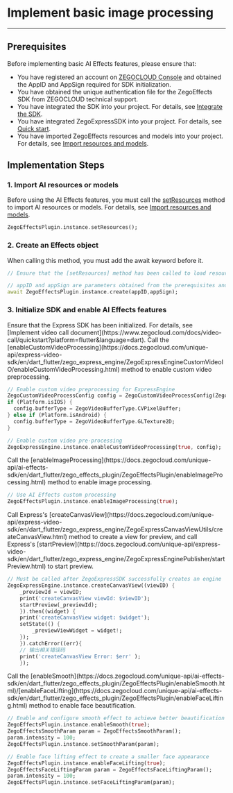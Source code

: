 # Implement basic image processing

- - -

## Prerequisites

Before implementing basic AI Effects features, please ensure that:
- You have registered an account on [ZEGOCLOUD Console](https://console.zegocloud.com/account/login) and obtained the AppID and AppSign required for SDK initialization.
- You have obtained the unique authentication file for the ZegoEffects SDK from ZEGOCLOUD technical support.
- You have integrated the SDK into your project. For details, see [Integrate the SDK](./import-the-sdk.mdx).
- You have integrated ZegoExpressSDK into your project. For details, see [Quick start](https://www.zegocloud.com/docs/video-call/quickstart?platform=flutter&language=dart).
- You have imported ZegoEffects resources and models into your project. For details, see [Import resources and models](./import-resources-and-models.mdx).

## Implementation Steps

### 1. Import AI resources or models

Before using the AI Effects features, you must call the [setResources](https://docs.zegocloud.com/unique-api/ai-effects-sdk/en/dart_flutter/zego_effects_plugin/ZegoEffectsPlugin/setResources.html) method to import AI resources or models. For details, see [Import resources and models](./import-resources-and-models.mdx).

```dart
ZegoEffectsPlugin.instance.setResources();
```

### 2. Create an Effects object    
    
<Warning title="Note">
When calling this method, you must add the await keyword before it.
</Warning>

```dart
// Ensure that the [setResources] method has been called to load resources and models.

// appID and appSign are parameters obtained from the prerequisites and must add the await keyword
await ZegoEffectsPlugin.instance.create(appID,appSign);
```

### 3. Initialize SDK and enable AI Effects features

<Warning title="Note">
Ensure that the Express SDK has been initialized. For details, see [Implement video call document](https://www.zegocloud.com/docs/video-call/quickstart?platform=flutter&language=dart).
</Warning>

<Steps>
<Step title="Enable custom video pre-processing">
Call the [enableCustomVideoProcessing](https://docs.zegocloud.com/unique-api/express-video-sdk/en/dart_flutter/zego_express_engine/ZegoExpressEngineCustomVideoIO/enableCustomVideoProcessing.html) method to enable custom video preprocessing.

```dart
// Enable custom video preprocessing for ExpressEngine
ZegoCustomVideoProcessConfig config = ZegoCustomVideoProcessConfig(ZegoVideoBufferType.GLTexture2D);
if (Platform.isIOS) {
  config.bufferType = ZegoVideoBufferType.CVPixelBuffer;
} else if (Platform.isAndroid) {
  config.bufferType = ZegoVideoBufferType.GLTexture2D;
}

// Enable custom video pre-processing
ZegoExpressEngine.instance.enableCustomVideoProcessing(true, config);
```
</Step>
<Step title="Enable image processing">
Call the [enableImageProcessing](https://docs.zegocloud.com/unique-api/ai-effects-sdk/en/dart_flutter/zego_effects_plugin/ZegoEffectsPlugin/enableImageProcessing.html) method to enable image processing.

```dart
// Use AI Effects custom processing
ZegoEffectsPlugin.instance.enableImageProcessing(true);
```
</Step>
<Step title="Start Preview">
Call Express's [createCanvasView](https://docs.zegocloud.com/unique-api/express-video-sdk/en/dart_flutter/zego_express_engine/ZegoExpressCanvasViewUtils/createCanvasView.html) method to create a view for preview, and call Express's [startPreview](https://docs.zegocloud.com/unique-api/express-video-sdk/en/dart_flutter/zego_express_engine/ZegoExpressEnginePublisher/startPreview.html) to start preview.

```dart
// Must be called after ZegoExpressSDK successfully creates an engine
ZegoExpressEngine.instance.createCanvasView((viewID) {
    _previewId = viewID;
    print('createCanvasView viewId: $viewID');
    startPreview(_previewId);
    }).then((widget) {
    print('createCanvasView widget: $widget');
    setState(() {
        _previewViewWidget = widget!;
    });
    }).catchError((err){
    // 输出相关错误码
    print('createCanvasView Error: $err' );
    });
```
</Step>
<Step title="Enable face beautification">
Call the [enableSmooth](https://docs.zegocloud.com/unique-api/ai-effects-sdk/en/dart_flutter/zego_effects_plugin/ZegoEffectsPlugin/enableSmooth.html)/[enableFaceLifting](https://docs.zegocloud.com/unique-api/ai-effects-sdk/en/dart_flutter/zego_effects_plugin/ZegoEffectsPlugin/enableFaceLifting.html) method to enable face beautification.


```dart
// Enable and configure smooth effect to achieve better beautification effect
ZegoEffectsPlugin.instance.enableSmooth(true);
ZegoEffectsSmoothParam param = ZegoEffectsSmoothParam();
param.intensity = 100;
ZegoEffectsPlugin.instance.setSmoothParam(param);

// Enable face lifting effect to create a smaller face appearance
ZegoEffectsPlugin.instance.enableFaceLifting(true);
ZegoEffectsFaceLiftingParam param = ZegoEffectsFaceLiftingParam();
param.intensity = 100;
ZegoEffectsPlugin.instance.setFaceLiftingParam(param);
```
</Step>
</Steps>